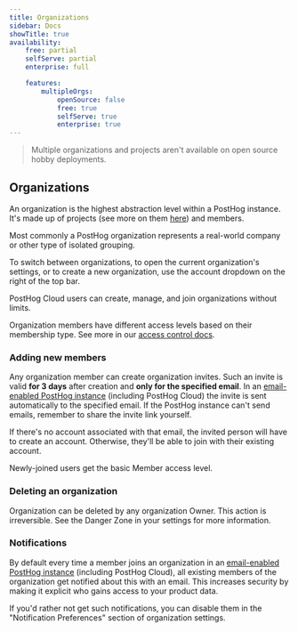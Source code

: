 ```yaml
---
title: Organizations
sidebar: Docs
showTitle: true
availability:
    free: partial
    selfServe: partial
    enterprise: full

    features:
        multipleOrgs:
            openSource: false
            free: true
            selfServe: true
            enterprise: true
---
```


> Multiple organizations and projects aren't available on open source hobby deployments.

## Organizations

An organization is the highest abstraction level within a PostHog instance. It's made up of projects (see more on them [here](/docs/settings/projects)) and members.

Most commonly a PostHog organization represents a real-world company or other type of isolated grouping.

To switch between organizations, to open the current organization's settings, or to create a new organization, use the account dropdown on the right of the top bar.

PostHog Cloud users can create, manage, and join organizations without limits.

Organization members have different access levels based on their membership type. See more in our [access control docs](/docs/settings/access-control).

### Adding new members

Any organization member can create organization invites. Such an invite is valid **for 3 days** after creation and **only for the specified email**.
In an [email-enabled PostHog instance](/docs/self-host/configure/email) (including PostHog Cloud) the invite is sent automatically to the specified email. If the PostHog instance can't send emails, remember to share the invite link yourself.

If there's no account associated with that email, the invited person will have to create an account. Otherwise, they'll be able to join with their existing account.

Newly-joined users get the basic Member access level.

### Deleting an organization

Organization can be deleted by any organization Owner. This action is irreversible. See the Danger Zone in your settings for more information.

### Notifications

By default every time a member joins an organization in an [email-enabled PostHog instance](/docs/self-host/configure/email) (including PostHog Cloud), all existing members of the organization get notified about this with an email. This increases security by making it explicit who gains access to your product data.

If you'd rather not get such notifications, you can disable them in the "Notification Preferences" section of organization settings.

